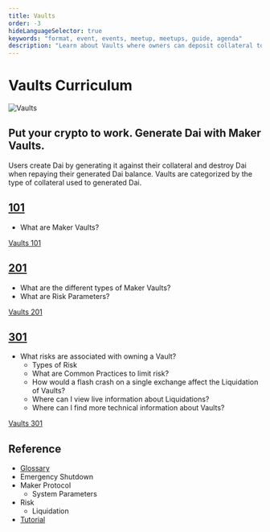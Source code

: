 ```yaml
---
title: Vaults
order: -3
hideLanguageSelector: true
keywords: "format, event, events, meetup, meetups, guide, agenda"
description: "Learn about Vaults where owners can deposit collateral to generate Dai."
---
```


# Vaults Curriculum

<InfoBlock>

![Vaults](/images/illustrations/Astro-2.png)

<Box>

## Put your crypto to work. Generate Dai with Maker Vaults.

</Box>

</InfoBlock>

Users create Dai by generating it against their collateral and destroy Dai when repaying their generated Dai balance. Vaults are categorized by the type of collateral used to generated Dai.

<Column>

<Box>

## [101](/learn/vaults03/vaults101/)

- What are Maker Vaults?

[Vaults 101](/learn/vaults03/vaults101/)

</Box>

<Box>

## [201](/learn/vaults03/vaults201/)

- What are the different types of Maker Vaults?
- What are Risk Parameters?

[Vaults 201](/learn/vaults03/vaults201/)

</Box>

</Column>

<Column>

<Box>

## [301](/learn/vaults03/vaults301/)

- What risks are associated with owning a Vault?
  - Types of Risk
  - What are Common Practices to limit risk?
  - How would a flash crash on a single exchange affect the Liquidation of Vaults?
  - Where can I view live information about Liquidations?
  - Where can I find more technical information about Vaults?

[Vaults 301](/learn/vaults03/vaults301/)

</Box>

<Box>

## Reference

- [Glossary]()
- Emergency Shutdown
- Maker Protocol
  - System Parameters
- Risk
  - Liquidation
- [Tutorial](/learn/vaults03/vaults-tutorial.mdx/)

</Box>

</Column>